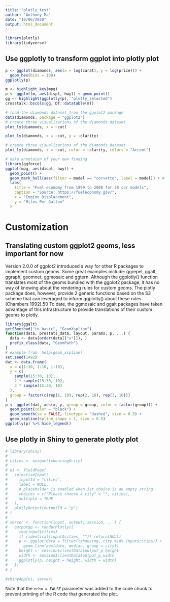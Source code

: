 ```yaml
---
title: "plotly_test"
author: "Anthony Ma"
date: "10/06/2020"
output: html_document
---
```


```r
library(plotly)
library(tidyverse)
```
## Use ggplotly to transform ggplot into plotly plot

```r
p <- ggplot(diamonds, aes(x = log(carat), y = log(price))) + 
  geom_hex(bins = 100)
ggplotly(p)

```



```r
m <- highlight_key(mpg)
p <- ggplot(m, aes(displ, hwy)) + geom_point()
gg <- highlight(ggplotly(p), "plotly_selected")
crosstalk::bscols(gg, DT::datatable(m))
```

```r
# load the diamonds dataset from the ggplot2 package
data(diamonds, package = "ggplot2")
# create three visualizations of the diamonds dataset
plot_ly(diamonds, x = ~cut)

```

```r
plot_ly(diamonds, x = ~cut, y = ~clarity)
```

```r
# create three visualizations of the diamonds dataset
plot_ly(diamonds, x = ~cut, color = ~clarity, colors = "Accent")
```

```r
# make annotaion of your own finding
library(ggforce)
ggplot(mpg, aes(displ, hwy)) + 
  geom_point() +
  geom_mark_hull(aes(filter = model == "corvette", label = model)) + # we retrieve the corvette data region
  labs(
    title = "Fuel economy from 1999 to 2008 for 38 car models",
    caption = "Source: https://fueleconomy.gov/",
    x = "Engine Displacement", 
    y = "Miles Per Gallon"
  )
```


# Customization
## Translating custom ggplot2 geoms, less important for now
Version 2.0.0 of ggplot2 introduced a way for other R packages to implement custom geoms. Some great examples include: ggrepel, ggalt, ggraph, geomnet, ggmosaic and ggtern. 
Although the ggplotly() function translates most of the geoms bundled with the ggplot2 package, it has no way of knowing about the rendering rules for custom geoms. The plotly package does, however, provide 2 generic functions based on the S3 scheme that can leveraged to inform ggplotly() about these rules (Chambers 1992).50 To date, the ggmosaic and ggalt packages have taken advantage of this infrastructure to provide translations of their custom geoms to plotly.
```r
library(ggalt)
getS3method("to_basic", "GeomXspline")
function(data, prestats_data, layout, params, p, ...) {
  data <- data[order(data[["x"]]), ]
  prefix_class(data, "GeomPath")
}
# example from `help(geom_xspline)`
set.seed(1492)
dat <- data.frame(
  x = c(1:10, 1:10, 1:10),
  y = c(
    sample(15:30, 10), 
    2 * sample(15:30, 10), 
    3 * sample(15:30, 10)
  ),
  group = factor(c(rep(1, 10), rep(2, 10), rep(3, 10)))
)
p <- ggplot(dat, aes(x, y, group = group, color = factor(group))) +
  geom_point(color = "black") +
  geom_smooth(se = FALSE, linetype = "dashed", size = 0.5) +
  geom_xspline(spline_shape = 1, size = 0.5)
ggplotly(p) %>% hide_legend()
```

## Use plotly in Shiny to generate plotly plot
```r
# library(shiny)
# 
# cities <- unique(txhousing$city)
# 
# ui <- fluidPage(
#   selectizeInput(
#     inputId = "cities", 
#     label = NULL,
#     # placeholder is enabled when 1st choice is an empty string
#     choices = c("Please choose a city" = "", cities), 
#     multiple = TRUE
#   ),
#   plotlyOutput(outputId = "p")
# )
# 
# server <- function(input, output, session, ...) {
#   output$p <- renderPlotly({
#     req(input$cities)
#     if (identical(input$cities, "")) return(NULL)
#     p <- ggplot(data = filter(txhousing, city %in% input$cities)) + 
#       geom_line(aes(date, median, group = city))
#     height <- session$clientData$output_p_height
#     width <- session$clientData$output_p_width
#     ggplotly(p, height = height, width = width)
#   })
# }

#shinyApp(ui, server)
```
Note that the `echo = FALSE` parameter was added to the code chunk to prevent printing of the R code that generated the plot.
